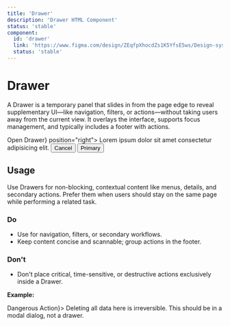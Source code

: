 ```yaml
---
title: 'Drawer'
description: 'Drawer HTML Component'
status: 'stable'
component:
  id: 'drawer'
  link: 'https://www.figma.com/design/ZEqfpXhocdZs1K5YfsE5ws/Design-system?node-id=8372-20360&p=f&m=dev'
  status: 'stable'
---
```


# Drawer

A Drawer is a temporary panel that slides in from the page edge to reveal supplementary UI—like navigation, filters, or actions—without taking users away from the current view. It overlays the interface, supports focus management, and typically includes a footer with actions.

<Section current="design">

<ComponentContainer>
  <Drawer triggerButton={<Button>Open Drawer</Button>} position="right">
    <DrawerBody>
      Lorem ipsum dolor sit amet consectetur adipisicing elit.
    </DrawerBody>
    <DrawerFooter>
      <Button variant="secondary" appearance="dark">
        Cancel
      </Button>
      <Button>Primary</Button>
    </DrawerFooter>
  </Drawer>
</ComponentContainer>

<FigmaPreviewButton href="https://www.figma.com/design/ZEqfpXhocdZs1K5YfsE5ws/Design-system?node-id=8372-20360&p=f&m=dev" />

## Usage

Use Drawers for non-blocking, contextual content like menus, details, and secondary actions. Prefer them when users should stay on the same page while performing a related task.

### Do

- Use for navigation, filters, or secondary workflows.
- Keep content concise and scannable; group actions in the footer.

### Don't

- Don't place critical, time-sensitive, or destructive actions exclusively inside a Drawer.

**Example:**

<ComponentContainer>
  <Drawer triggerButton={<Button>Dangerous Action</Button>}>
    <DrawerBody>
      Deleting all data here is irreversible. This should be in a modal dialog,
      not a drawer.
    </DrawerBody>
  </Drawer>
</ComponentContainer>

</Section>

